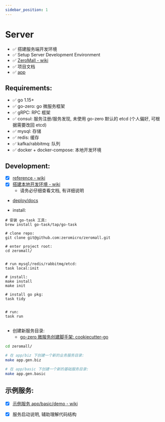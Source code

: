 ```yaml
---
sidebar_position: 1
---
```


# Server

- ✅ 搭建服务端开发环境
- ✅ Setup Server Development Environment
- ✅ [ZeroMall - wiki](https://github.com/zeromicro/zeromall/wiki)
- ✅ 项目文档
- ✅ [app](./app)

## Requirements:

- ✅ go 1.15+
- ✅ go-zero: go 微服务框架
- ✅ gRPC: RPC 框架
- ✅ consul: 服务注册/服务发现, 未使用 go-zero 默认的 etcd (个人偏好, 可根据需要改回 etcd)
- ✅ mysql: 存储
- ✅ redis: 缓存
- ✅ kafka/rabbitmq: 队列
- ✅ docker + docker-compose: 本地开发环境

## Development:

- [x] [reference - wiki](https://github.com/zeromicro/zeromall/wiki/reference)
- [x] [搭建本地开发环境 - wiki](https://github.com/zeromicro/zeromall/wiki/setup-development)
  - 请务必仔细查看文档, 有详细说明
- [deploy/docs](./deploy/readme.md)

- install:

```
# 安装 go-task 工具:
brew install go-task/tap/go-task

# clone repo:
git clone git@github.com:zeromicro/zeromall.git

# enter project root:
cd zeromall/


# run mysql/redis/rabbitmq/etcd:
task local:init

# install:
make install
make init

# install go pkg:
task tidy


# run:
task run


```

- 创建新服务目录:
  - [go-zero 微服务创建脚手架: cookiecutter-go](https://github.com/better-go/cookiecutter-go)

```bash
cd zeromall/

# 在 app/biz 下创建一个新的业务服务目录:
make app.gen.biz

# 在 app/basic 下创建一个新的基础服务目录:
make app.gen.basic
```

## 示例服务:

- [x] [示例服务 app/basic/demo - wiki](https://github.com/zeromicro/zeromall/wiki/demo-service)
- [x] 服务启动说明, 辅助理解代码结构


